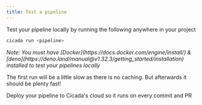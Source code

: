 ```yaml
---
title: Test a pipeline
---
```


Test your pipeline locally by running the following anywhere in your project

```bash
cicada run <pipeline>
```

<em>
  Note: You must have [Docker](https://docs.docker.com/engine/install/) &
  [deno](https://deno.land/manual@v1.32.3/getting_started/installation)
  installed to test your pipelines locally
</em>

The first run will be a little slow as there is no caching. But afterwards it should be plenty fast!

<Card title="Next: Deploy your pipeline" icon="pencil" href="deploy-pipeline">
  Deploy your pipeline to Cicada's cloud so it runs on every commit and PR
</Card>
